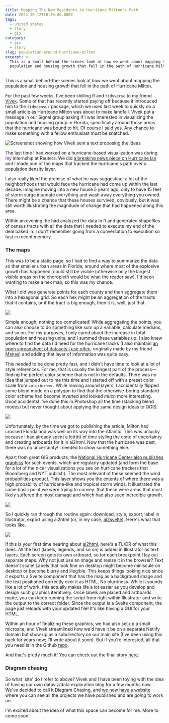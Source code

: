 ```yaml
---
title: Mapping The New Residents in Hurricane Milton's Path
date: 2024-10-12T18:30:00.000Z
tags:
  - united states
  - story
  - gis
category:
  - gis
  - story
slug: population-around-hurricane-milton
excerpt: >-
  This is a small behind-the-scenes look at how we went about mapping the
  population and housing growth that fell in the path of Hurricane Milton.
---
```


This is a small behind-the-scenes look at how we went about mapping the population and housing growth that fell in the path of Hurricane Milton.

For the past few weeks, I've been shilling R and `tidyverse` to my friend [Vivek](https://x.com/Vonterinon). Some of that has recently started paying off because it introduced him to the `tidycensus` package, which we used last week to quickly do a small article as Hurricane Milton was about to make landfall. Vivek put a message in our Signal group asking if I was interested in visualizing the population and housing group in Florida, specifically around those areas that the hurricane was bound to hit. Of course I said yes. Any chance to make something with a fellow enthusiast must be snatched.

![Screenshot showing how Vivek sent a text proposing the ideas](/blog/milton/chat.jpg)

The last time I had worked on a hurricane-based visualization was during my internship at Reuters. We did [a breaking news piece on Hurricane Ian](https://www.reuters.com/graphics/STORM-IAN/gkvlgrxldpb/) and I made one of the maps that tracked the hurricane's path over a population density layer.

I also really liked the premise of what he was suggesting: a lot of the neighborhoods that would face the hurricane had come up within the last decade. Imagine moving into a new house 5 years ago, only to have 15 feet of storm surge inundate everything and wash away everything you owned. There might be a chance that these houses survived, obviously, but it was still worth illustrating the magnitude of change that had happened along this area.

Within an evening, he had analyzed the data in R and generated shapefiles of census tracts with all the data that I needed to execute my end of the deal baked in. I don't remember going from a conversation to execution so fast in recent memory.


### The maps

This was to be a static page, so I had to find a way to summarize the data so that smaller urban areas in Florida, around where most of the explosive growth has happened, could still be visible (otherwise only the largest visible areas on the choropleth would be what the reader saw). I'd been wanting to make a hex map, so this was my chance.

What I did was generate points for each county and then aggregate them into a hexagonal grid. So each hex might be an aggregation of the tracts that it contains, or if the tract is big enough, then it is, well, just that.

![](/blog/milton/grid-process.jpg)

Simple enough, nothing too complicated! While aggregating the points, you can also choose to do something like sum up a variable, calculate medians, and so on. For my purposes, I only cared about the increase in total population and housing units, and I summed these variables up. I also knew where to find the data I'd need for the hurricane tracks (I also maintain [an open spreadsheet of datasets I use often](https://docs.google.com/spreadsheets/d/1jCc6nM720fRHvMBXHbDt1HAdVqyAOYD-mr0qidaZVuk/edit?usp=sharing), originally made by my friend [Manas](https://man-shar.github.io/)) and adding that layer of information was quite easy. 


This needed to be done pretty fast, and I didn't have time to look at a lot of style references. For me, that is usually the longest part of the process—finding the perfect color scheme that is not in the defaults. There was no idea that jumped out to me this time and I started off with a preset color scale from  `colorbrewer`. While moving around layers, I accidentally flipped some blend mode on a polygon to find that the otherwise-boring standard color scheme had become inverted and looked _much_ more interesting. Good accidents! I've done this in Photoshop all the time (stacking blend modes) but never thought about applying the same design ideas to QGIS. 

![](/blog/milton/blend-modes.gif)

Unfortunately, by the time we got to publishing the article, Milton had crossed Florida and was well on its way into the Atlantic. This was unlucky because I had already spent a lotttttt of time styling the cone of uncertainty and creating artboards for it in ai2html. Now that the hurricane was past, there was no uncertainty! I needed to show something else.

Apart from great GIS products, the [National Hurricane Center also publishes graphics](https://www.nhc.noaa.gov/refresh/graphics_at4+shtml/203803.shtml?tswind120#contents) for such events, which are regularly updated (and form the base for a lot of the nicer visualizations you see on hurricane trackers that Bloomberg and NYT publish). The most relevant of these seemed the wind probabilities product. This layer shows you the extents of where there was a high probability of hurricane-like and tropical storm winds. It illustrated the same basic point we were trying to convey: that these were areas that most likely suffered the most damage and which had also seen incredible growth.

![](/blog/milton/nhc-graphics.jpg)

So I quickly ran through the routine again: download, style, export, label in Illustrator, export using ai2html (or, in my case, [ai2svelte](https://github.com/reuters-graphics/ai2svelte)). Here's what that looks like.

![](/blog/milton/ai2html.jpg)

If this is your first time hearing about [ai2html](https://ai2html.org/), here's a TL/DR of what this does. All the text (labels, legends, and so on) is added in Illustrator as text layers. Each screen gets its own artboard, so for each breakpoint I lay out separate maps. Why not just use an image and resize it in the browser? Text doesn't scale! Labels that look fine on desktop might become miniscule on desktop or become blurry and illegible. This keeps things looking nice since it exports a Svelte component that has the map as a background image and the text positioned correctly over it as HTML. No blurriness. While it sounds like a lot of work, this actually makes life a lot easier as you develop and design such graphics iteratively. Once labels are placed and artboards made, you can keep running the script from right within Illustrator and write the output to the correct folder. Since the output is a Svelte component, the page just reloads with your updated file! It's like having a GUI for your HTML.

Within an hour of finalizing these graphics, we had also set up a small microsite, and Vivek streamlined how we'd have it be on a separate Netlify domain but show up as a subdirectory on our main site (I've been using this hack for years now; I'll write about it soon). But if you're interested, all that you need is in the Github [repo](https://github.com/diagram-chasing/milton).

And that's pretty much it! You can check out the final story [here](https://diagramchasing.fun/2024/milton).

### Diagram chasing

So what 'site' do I refer to above? Vivek and I have been toying with the idea of having our own dataviz/data exploration blog for a few months now. We've decided to call it Diagram Chasing, and [we now have a website](https://diagramchasing.fun) where you can see all the projects we have published and are *going* to work on. 

I'm excited about the idea of what this space can become for me. More to come soon!
